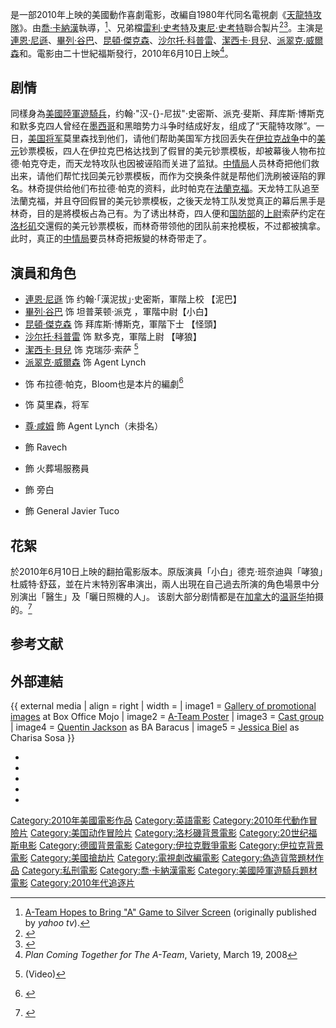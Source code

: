 {{Otheruses|other=天龍特攻隊電視影集|天龍特攻隊}}
{{noteTA
|G1=Show
|G2=Movie
|1=zh-hk:畢列·谷巴;zh-tw:布萊德利·庫柏;zh-cn:布莱德利·库珀;
|2=zh-hk:沙杜·高柏;zh-tw:沙托·科普利;zh-cn:沙尔托·科普雷;
}}
{{Infobox film
| name           = 天龍特攻隊
| original_name = ''The A-Team''
| image          = The A-Team.jpg
| image_size     =
| alt            =
| caption        = 
| director       = [[喬·卡納漢|喬·卡納漢]]
| producer       = {{link-en|Stephen J. Cannell|Stephen J. Cannell}}<ref>{{cite web |url= http://blog.reelloop.com/news/sharlto-copley-jessica-biel-join-joe-carnahans-ateam/ |title= Sharlto Copley and Jessica Biel to join Joe Carnahan’s ‘A-Team’ |publisher= Blog.reelloop.com |date= 2009-09-18 |accessdate= 2009-10-09 }}{{dead link|date=2017年12月 |bot=InternetArchiveBot |fix-attempted=yes }}</ref><br />Spike Seldin<br />[[托尼·斯科特|托尼·斯科特]]<br />Jules Daly<br />{{link-en|亞力克斯·楊|Alex Young (studio executive)}}<br />{{link-en|伊恩·史密斯 (監製)|Iain Smith (producer)|伊恩·史密斯}}
| writer = 喬·卡納漢<br />{{link-en|Brian Bloom|Brian Bloom}}<br />{{link-en|史奇普·伍茲|Skip Woods}}
| based_on = {{Based on|[[天龍特攻隊|天龍特攻隊]]|Stephen J. Cannell<br />{{link-en|Frank Lupo|Frank Lupo}}}}
| narrator       = {{link-en|科瑞·伯頓|Corey Burton}}
| starring       = [[連恩·尼遜|連恩·尼遜]]<br />[[畢列·谷巴|畢列·谷巴]]<br />[[昆頓·傑克森|昆頓·傑克森]]<br />[[沙尔托·科普雷|沙尔托·科普雷]]<br />[[潔西卡·貝兒|潔西卡·貝兒]]<br />[[派翠克·威爾森|派翠克·威爾森]]
| music          = [[亞倫·史維斯查|亞倫·史維斯查]]
| cinematography = [[慕洛·費奧利|慕洛·費奧利]]
| editing        = {{link-en|羅格·巴頓|Roger Barton (film editor)}}<br />Jim May
| studio         = {{link-en|RatPac-Dune Entertainment|RatPac-Dune Entertainment|Dune Entertainment}}<br />{{link-en|Top Cow Productions|Top Cow Productions}}<br />[[雷利·史考特|史考特自由製片]]
| distributor    = [[二十世紀福斯|二十世紀福斯]]
| released       = {{film date|2010|6|10|臺灣、香港、新加坡|2010|6|11|美國}}
| runtime        = 119分鐘
| country        = {{美國}}
| language       = 英語
| budget         = $1億1千萬美元<ref name="mojo">{{Mojo title|ateam|The A-Team}} [[Amazon.com|Amazon.com]] {{Retrieved|accessdate=2010-07-09}}</ref><!-- Keep it simple. Details explained in Box office section below. -->
| gross          = $177,238,796<ref name="mojo" /><!-- Two sources to better [[WP:VERIFY|WP:VERIFY]]. Do not delete, sometimes one source may be temporarily more up to date but do not delete sources. -->
| preceded_by    =
| followed_by    =
| cn_name        = 天龙特攻队{{small|（影碟發行）}}
| hk_name        = 通天奇兵
| tw_name        = 天龍特攻隊
| sg_name        = 通天奇兵
}}
{{作品名稱|name=''The A-Team''|hk=通天奇兵|tw=天龍特攻隊|equiv-cn=tw|equiv-sg=hk}}是一部2010年上映的美國動作喜劇電影，改編自1980年代同名電視劇《[[天龍特攻隊|天龍特攻隊]]》。由[[喬·卡納漢|喬·卡納漢]]執導，{{link-en|Stephen J. Cannell|Stephen J. Cannell}}<ref>[http://movies.tvguide.com/movie-news/team-film-works-1002195.aspx A-Team Hopes to Bring "A" Game to Silver Screen] {{Wayback|url=http://movies.tvguide.com/movie-news/team-film-works-1002195.aspx |date=20101006020202 }} (originally published by ''yahoo tv'').</ref>、兄弟檔[[雷利·史考特|雷利·史考特]]及[[東尼·史考特|東尼·史考特]]聯合製片<ref>{{cite news |url= http://news.bbc.co.uk/2/hi/entertainment/7856758.stm |title= Ridley Scott to remake The A-Team |work= BBC News |publisher= BBC |date= 2009-01-28 |accessdate= 2009-10-09 |archive-date= 2009-01-31 |archive-url= https://web.archive.org/web/20090131020650/http://news.bbc.co.uk/2/hi/entertainment/7856758.stm |dead-url= no }}</ref><ref>{{cite news| date = 2009-01-27| title = Fox assembles 'A-Team'| url = http://www.variety.com/VR1117999155.html| publisher = [[Variety_(magazine)|Variety]]| accessdate = 2009-10-09| first = Michael| last = Fleming| archive-date = 2009-03-05| archive-url = https://web.archive.org/web/20090305090626/http://www.variety.com/VR1117999155.html| dead-url = no}}</ref>。主演是[[連恩·尼遜|連恩·尼遜]]、[[畢列·谷巴|畢列·谷巴]]、[[昆頓·傑克森|昆頓·傑克森]]、[[沙尔托·科普雷|沙尔托·科普雷]]、[[潔西卡·貝兒|潔西卡·貝兒]]、[[派翠克·威爾森|派翠克·威爾森]]和{{link-en|Brian Bloom|Brian Bloom}}。電影由二十世紀福斯發行，2010年6月10日上映<ref>''Plan Coming Together for The A-Team'', Variety, March 19, 2008</ref>。

== 剧情 ==
同樣身為[[美國陸軍遊騎兵|美國陸軍遊騎兵]]，约翰·"汉-{}-尼拔"·史密斯、派克·斐斯、拜库斯·博斯克和默多克四人曾经在[[墨西哥|墨西哥]]和黑暗势力斗争时结成好友，组成了“天龍特攻隊”。一日，[[美国|美国]][[将军_(軍銜)|将军]]莫里森找到他们，请他们帮助美国军方找回丢失在[[伊拉克战争|伊拉克战争]]中的[[美元|美元]]钞票模板，四人在伊拉克巴格达找到了假冒的美元钞票模板，却被幕後人物布拉德·帕克夺走，而天龙特攻队也因被诬陷而关进了监狱。[[中情局|中情局]]人员林奇把他们救出来，请他们帮忙找回美元钞票模板，而作为交换条件就是帮他们洗刷被诬陷的罪名。林奇提供给他们布拉德·帕克的资料，此时帕克在[[法蘭克福|法蘭克福]]。天龙特工队追至法蘭克福，并且夺回假冒的美元钞票模板，之後天龙特工队发觉真正的幕后黑手是林奇，目的是將模板占為己有。为了诱出林奇，四人便和[[国防部|国防部]]的[[上尉|上尉]]索萨约定在[[洛杉矶|洛杉矶]]交還假的美元钞票模板，而林奇带领他的团队前来抢模板，不过都被擒拿。此时，真正的[[中情局|中情局]]要员林奇把叛變的林奇带走了。

== 演員和角色 ==
* [[連恩·尼遜|連恩·尼遜]] 饰 约翰·「漢泥拔」·史密斯，軍階上校 【泥巴】
* [[畢列·谷巴|畢列·谷巴]] 饰 坦普莱顿·派克 ，軍階中尉【小白】
* [[昆頓·傑克森|昆頓·傑克森]] 饰 拜库斯·博斯克，軍階下士 【怪頭】
* [[沙尔托·科普雷|沙尔托·科普雷]] 饰 默多克，軍階上尉 【哮狼】
* [[潔西卡·貝兒|潔西卡·貝兒]] 饰 克瑞莎·索萨<!-- "Charisa" per the official website, "Charissa" per the closing credits of the movie --><ref>{{cite web | date = 2009-10-16 | first = Jocelyn | last = Vena | url = http://moviesblog.mtv.com/2009/10/16/exclusive-jessica-biel-reveals-new-details-about-her-a-team-character/ | title = EXCLUSIVE: Jessica Biel Reveals New Details About Her ‘A-Team’ Character | work = MTV Movies Blog | publisher = [[Viacom|Viacom]] | accessdate = 2010-12-08 | archive-date = 2015-09-07 | archive-url = https://web.archive.org/web/20150907132725/http://moviesblog.mtv.com/2009/10/16/exclusive-jessica-biel-reveals-new-details-about-her-a-team-character/ | dead-url = no }} (Video)</ref>
* [[派翠克·威爾森|派翠克·威爾森]] 饰 Agent Lynch
* {{link-en|Brian Bloom|Brian Bloom}} 饰 布拉德·帕克，Bloom也是本片的編劇<ref>{{cite web|last=Lemire |first=Christy |url= http://www.winnipegfreepress.com/entertainment/breakingnews/surprisingly-movie-version-of-80s-tv-series-the-a-team-is-flat-out-fun-95990109.html |title=Surprisingly, movie version of '80s TV series 'The A-Team' is flat-out fun |publisher=Winnipeg Free Press |date= 2010-06-09}} {{Dead link|date=October 2010|bot=H3llBot}}</ref>
* {{link-en|傑拉德·麥雷尼|Gerald McRaney}} 饰 莫里森，将军
* [[尊·咸姆|尊·咸姆]] 飾 Agent Lynch（未掛名）
* {{link-en|泰瑞·陳|Terry Chen}} 飾 Ravech
* {{link-en|C·恩斯特·哈斯|C. Ernst Harth}} 飾 火葬場服務員
* {{link-en|科瑞·伯頓|Corey Burton}} 飾 旁白
* {{link-en|尤·瓦茲奎茲|Yul Vazquez}} 飾 General Javier Tuco

== 花絮 ==
於2010年6月10日上映的翻拍電影版本。原版演員「小白」德克·班奈迪與「哮狼」杜威特·舒茲，並在片末特別客串演出，兩人出現在自己過去所演的角色場景中分別演出「醫生」及「曬日照機的人」。
该剧大部分剧情都是在[[加拿大|加拿大]]的[[温哥华|温哥华]]拍摄的。<ref>{{cite web |url=http://movie.mtime.com/51237 |title=天龙特工队 |publisher=时光网 |accessdate=2011年 |work= |language=zh-cn |archive-url=https://web.archive.org/web/20120229190722/http://movie.mtime.com/51237 |archive-date=2012-02-29 |dead-url=yes }}</ref>

==参考文献==
<div class="references-small">
<references></references>
</div>

== 外部連結 ==
{{ external media
| align = right
| width =
| image1 = [http://www.boxofficemojo.com/movies/?page=media&id=ateam.htm Gallery of promotional images] at Box Office Mojo 
| image2 = [http://www.boxofficemojo.com/img/a/ateam/0001_poster_ateam.jpg A-Team Poster]
| image3 = [http://www.boxofficemojo.com/img/a/ateam/ATEAM-REV-01.jpg Cast group]
| image4 = [http://www.boxofficemojo.com/img/a/ateam/AT-065.jpg Quentin Jackson] as BA Baracus
| image5 = [http://www.boxofficemojo.com/img/a/ateam/ateam0003.jpg Jessica Biel] as Charisa Sosa
}}
* {{Imdb title|0429493|天龍特攻隊}}
* {{Amg movie|427157|天龍特攻隊}}
* {{Rotten-tomatoes|a_team|天龍特攻隊}}
* {{Mojo title|ateam|天龍特攻隊}}
* {{metacritic film|ateam|天龍特攻隊}}

{{Joe Carnahan}}
{{DEFAULTSORT:A-Team, The}}
[[Category:2010年美國電影作品|Category:2010年美國電影作品]]
[[Category:英語電影|Category:英語電影]]
[[Category:2010年代動作冒險片|Category:2010年代動作冒險片]]
[[Category:美国动作冒险片|Category:美国动作冒险片]]
[[Category:洛杉磯背景電影|Category:洛杉磯背景電影]]
[[Category:20世纪福斯电影|Category:20世纪福斯电影]]
[[Category:德國背景電影|Category:德國背景電影]]
[[Category:伊拉克戰爭電影|Category:伊拉克戰爭電影]]
[[Category:伊拉克背景電影|Category:伊拉克背景電影]]
[[Category:美國搶劫片|Category:美國搶劫片]]
[[Category:電視劇改編電影|Category:電視劇改編電影]]
[[Category:偽造貨幣題材作品|Category:偽造貨幣題材作品]]
[[Category:私刑電影|Category:私刑電影]]
[[Category:喬·卡納漢電影|Category:喬·卡納漢電影]]
[[Category:美國陸軍遊騎兵題材電影|Category:美國陸軍遊騎兵題材電影]]
[[Category:2010年代追逐片|Category:2010年代追逐片]]